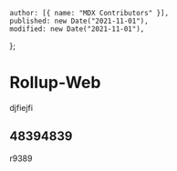     author: [{ name: "MDX Contributors" }],
    published: new Date("2021-11-01"),
    modified: new Date("2021-11-01"),
};

# Rollup-Web

djfiejfi

## 48394839

r9389
